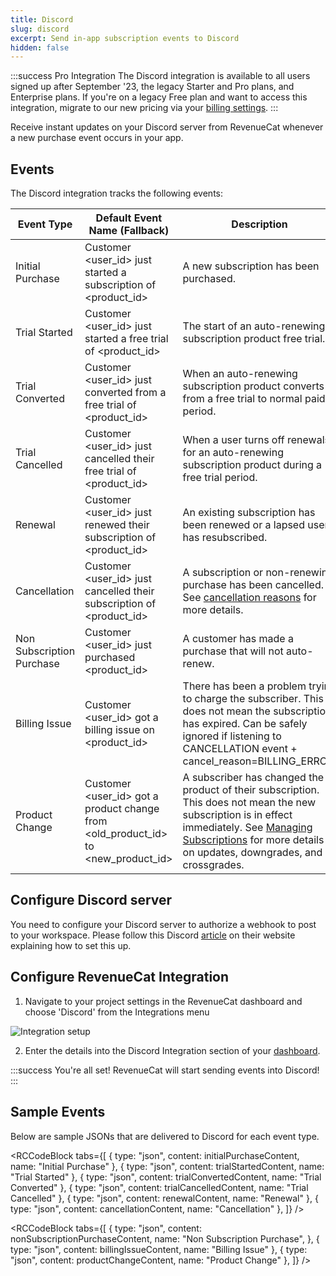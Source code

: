 ```yaml
---
title: Discord
slug: discord
excerpt: Send in-app subscription events to Discord
hidden: false
---
```


:::success Pro Integration
The Discord integration is available to all users signed up after September '23, the legacy Starter and Pro plans, and Enterprise plans. If you're on a legacy Free plan and want to access this integration, migrate to our new pricing via your [billing settings](https://app.revenuecat.com/settings/billing).
:::

Receive instant updates on your Discord server from RevenueCat whenever a new purchase event occurs in your app.

## Events

The Discord integration tracks the following events:

| Event Type                | Default Event Name (Fallback)                                                        | Description                                                                                                                                                                                                                                                         | App Store | Play Store | Amazon | Stripe | Promo |
| ------------------------- | ------------------------------------------------------------------------------------ | ------------------------------------------------------------------------------------------------------------------------------------------------------------------------------------------------------------------------------------------------------------------- | --------- | ---------- | ------ | ------ | ----- |
| Initial Purchase          | Customer \<user_id> just started a subscription of \<product_id>                     | A new subscription has been purchased.                                                                                                                                                                                                                              | ✅        | ✅         | ✅     | ✅     | ❌    |
| Trial Started             | Customer \<user_id> just started a free trial of \<product_id>                       | The start of an auto-renewing subscription product free trial.                                                                                                                                                                                                      | ✅        | ✅         | ✅     | ✅     | ❌    |
| Trial Converted           | Customer \<user_id> just converted from a free trial of \<product_id>                | When an auto-renewing subscription product converts from a free trial to normal paid period.                                                                                                                                                                        | ✅        | ✅         | ✅     | ✅     | ❌    |
| Trial Cancelled           | Customer \<user_id> just cancelled their free trial of \<product_id>                 | When a user turns off renewals for an auto-renewing subscription product during a free trial period.                                                                                                                                                                | ✅        | ✅         | ✅     | ✅     | ❌    |
| Renewal                   | Customer \<user_id> just renewed their subscription of \<product_id>                 | An existing subscription has been renewed or a lapsed user has resubscribed.                                                                                                                                                                                        | ✅        | ✅         | ✅     | ✅     | ❌    |
| Cancellation              | Customer \<user_id> just cancelled their subscription of \<product_id>               | A subscription or non-renewing purchase has been cancelled. See [cancellation reasons](/integrations/webhooks/event-types-and-fields#cancellation-and-expiration-reasons) for more details.                                                                         | ✅        | ✅         | ✅     | ✅     | ✅    |
| Non Subscription Purchase | Customer \<user_id> just purchased \<product_id>                                     | A customer has made a purchase that will not auto-renew.                                                                                                                                                                                                            | ✅        | ✅         | ✅     | ✅     | ✅    |
| Billing Issue             | Customer \<user_id> got a billing issue on \<product_id>                             | There has been a problem trying to charge the subscriber. This does not mean the subscription has expired. Can be safely ignored if listening to CANCELLATION event + cancel_reason=BILLING_ERROR.                                                                  | ✅        | ✅         | ✅     | ✅     | ❌    |
| Product Change            | Customer \<user_id> got a product change from \<old_product_id> to \<new_product_id> | A subscriber has changed the product of their subscription. This does not mean the new subscription is in effect immediately. See [Managing Subscriptions](/subscription-guidance/managing-subscriptions) for more details on updates, downgrades, and crossgrades. | ✅        | ✅         | ❌     | ✅     | ❌    |

## Configure Discord server

You need to configure your Discord server to authorize a webhook to post to your workspace. Please follow this Discord [article](https://support.discord.com/hc/en-us/articles/228383668-Intro-to-Webhooks) on their website explaining how to set this up.

## Configure RevenueCat Integration

1. Navigate to your project settings in the RevenueCat dashboard and choose 'Discord' from the Integrations menu

![Integration setup](/docs_images/integrations/setup-integrations.png)

2. Enter the details into the Discord Integration section of your [dashboard](https://app.revenuecat.com).

:::success You're all set!
RevenueCat will start sending events into Discord!
:::

## Sample Events

Below are sample JSONs that are delivered to Discord for each event type.


<RCCodeBlock
  tabs={[
    { type: "json", content: initialPurchaseContent, name: "Initial Purchase" },
    { type: "json", content: trialStartedContent, name: "Trial Started" },
    { type: "json", content: trialConvertedContent, name: "Trial Converted" },
    { type: "json", content: trialCancelledContent, name: "Trial Cancelled" },
    { type: "json", content: renewalContent, name: "Renewal" },
    { type: "json", content: cancellationContent, name: "Cancellation" },
  ]}
/>


<RCCodeBlock
  tabs={[
    {
      type: "json",
      content: nonSubscriptionPurchaseContent,
      name: "Non Subscription Purchase",
    },
    { type: "json", content: billingIssueContent, name: "Billing Issue" },
    { type: "json", content: productChangeContent, name: "Product Change" },
  ]}
/>
